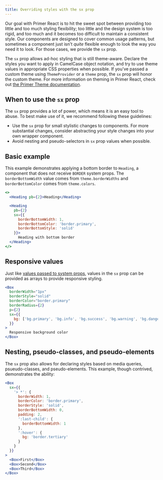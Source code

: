 ```yaml
---
title: Overriding styles with the sx prop
---
```


Our goal with Primer React is to hit the sweet spot between providing too little and too much styling flexibility; too little and the design system is too rigid, and too much and it becomes too difficult to maintain a consistent style. Our components are designed to cover common usage patterns, but sometimes a component just isn't _quite_ flexible enough to look the way you need it to look. For those cases, we provide the `sx` prop.

The `sx` prop allows ad-hoc styling that is still theme-aware. Declare the styles you want to apply in CamelCase object notation, and try to use theme values in appropriate CSS properties when possible. If you've passed a custom theme using `ThemeProvider` or a `theme` prop, the `sx` prop will honor the custom theme. For more information on theming in Primer React, check out [the Primer Theme documentation](/primer-theme).

## When to use the `sx` prop

The `sx` prop provides a lot of power, which means it is an easy tool to abuse. To best make use of it, we recommend following these guidelines:

- Use the `sx` prop for small stylistic changes to components. For more substantial changes, consider abstracting your style changes into your own wrapper component.
- Avoid nesting and pseudo-selectors in `sx` prop values when possible.

## Basic example

This example demonstrates applying a bottom border to `Heading`, a component that does not receive `BORDER` system props. The `borderBottomWidth` value comes from `theme.borderWidths` and `borderBottomColor` comes from `theme.colors`.

```jsx live
<>
  <Heading pb={2}>Heading</Heading>

  <Heading
    pb={2}
    sx={{
      borderBottomWidth: 1,
      borderBottomColor: 'border.primary',
      borderBottomStyle: 'solid'
    }}>
      Heading with bottom border
  </Heading>
</>
```

## Responsive values

Just like [values passed to system props](https://styled-system.com/responsive-styles), values in the `sx` prop can be provided as arrays to provide responsive styling.

```jsx live
<Box
  borderWidth="1px"
  borderStyle="solid"
  borderColor="border.primary"
  borderRadius={2}
  p={2}
  sx={{
    bg: ['bg.primary', 'bg.info', 'bg.success', 'bg.warning', 'bg.danger']
  }}
>
  Responsive background color
</Box>
```

## Nesting, pseudo-classes, and pseudo-elements

The `sx` prop also allows for declaring styles based on media queries, psueudo-classes, and pseudo-elements. This example, though contrived, demonstrates the ability:

```jsx live
<Box
  sx={{
    '> *': {
      borderWidth: 1,
      borderColor: 'border.primary',
      borderStyle: 'solid',
      borderBottomWidth: 0,
      padding: 2,
      ':last-child': {
        borderBottomWidth: 1
      },
      ':hover': {
        bg: 'border.tertiary'
      }
    }
  }}
>
  <Box>First</Box>
  <Box>Second</Box>
  <Box>Third</Box>
</Box>
```
